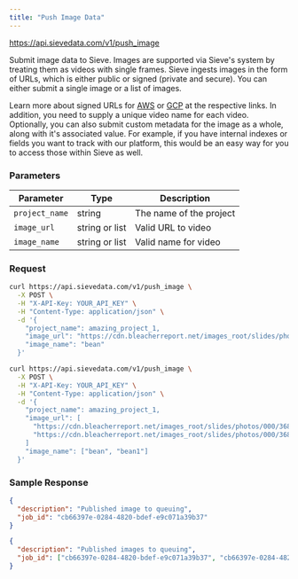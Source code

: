 ```yaml
---
title: "Push Image Data"
---
```



<Request method="POST">https://api.sievedata.com/v1/push_image</Request>

Submit image data to Sieve. Images are supported via Sieve's system by treating them as videos with single frames. Sieve ingests images in the form of URLs, which is either public or signed (private and secure). You can either submit a single image or a list of images.

Learn more about signed URLs for [AWS](https://docs.aws.amazon.com/AmazonS3/latest/userguide/ShareObjectPreSignedURL.html) or [GCP](https://cloud.google.com/storage/docs/access-control/signed-urls) at the respective links. In addition, you need to supply a unique video name for each video. Optionally, you can also submit custom metadata for the image as a whole, along with it's associated value. For example, if you have internal indexes or fields you want to track with our platform, this would be an easy way for you to access those within Sieve as well.

### Parameters

| Parameter | Type | Description |
| ---- | ----- | ---- |
| `project_name` | string | The name of the project |
| `image_url` | string or list | Valid URL to video |
| `image_name` | string or list | Valid name for video |

### Request

```bash Terminal
curl https://api.sievedata.com/v1/push_image \
  -X POST \
  -H "X-API-Key: YOUR_API_KEY" \
  -H "Content-Type: application/json" \
  -d '{
    "project_name": amazing_project_1,
    "image_url": "https://cdn.bleacherreport.net/images_root/slides/photos/000/368/570/102184753_original.jpg?1283212258",
    "image_name": "bean"
  }'
```

```bash Terminal
curl https://api.sievedata.com/v1/push_image \
  -X POST \
  -H "X-API-Key: YOUR_API_KEY" \
  -H "Content-Type: application/json" \
  -d '{
    "project_name": amazing_project_1,
    "image_url": [
      "https://cdn.bleacherreport.net/images_root/slides/photos/000/368/570/102184753_original.jpg?1283212258",
      "https://cdn.bleacherreport.net/images_root/slides/photos/000/368/570/102184753_original.jpg?1283212258"
    ]
    "image_name": ["bean", "bean1"]
  }'
```

### Sample Response

```json
{
  "description": "Published image to queuing",
  "job_id": "cb66397e-0284-4820-bdef-e9c071a39b37"
}
```

```json
{
  "description": "Published images to queuing",
  "job_id": ["cb66397e-0284-4820-bdef-e9c071a39b37", "cb66397e-0284-4820-bdef-e9c071a39b38"]
}
```